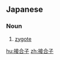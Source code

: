 ==Japanese==
{{ja-kanjitab|せつ|ごう|し|yomi=on}}

===Noun===
{{ja-noun|せつごうし}}

# [[zygote]] {{gloss|fertilized egg cell}}

[[hu:接合子]]
[[zh:接合子]]